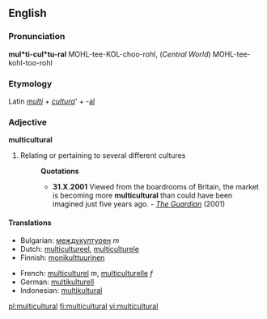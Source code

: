 ==English==

===Pronunciation===
'''mul*ti-cul*tu-ral'''
MOHL-tee-KOL-choo-rohl, (''Central World'') MOHL-tee-kohl-too-rohl

===Etymology===
Latin ''[[multi]]'' + ''[[cultura]]''' + -[[al]]

===Adjective===
'''multicultural'''

# Relating or pertaining to several different cultures
#:'''Quotations'''
#:*'''31.X.2001''' Viewed from the boardrooms of Britain, the market is becoming more '''multicultural''' than could have been imagined just five years ago. - ''[http://www.guardian.co.uk/racism/Story/0,2763,583454,00.html The Guardian]'' (2001)

====Translations====
{{top}}
*Bulgarian: [[междукултурен]] ''m''
*Dutch: [[multicultureel]], [[multiculturele]]
*Finnish: [[monikulttuurinen]]
{{mid}}
*French: [[multiculturel]] ''m'', [[multiculturelle]] ''f''
*German: [[multikulturell]]
*Indonesian: [[multikultural]]
{{bottom}}

[[pl:multicultural]]
[[fi:multicultural]]
[[vi:multicultural]]
